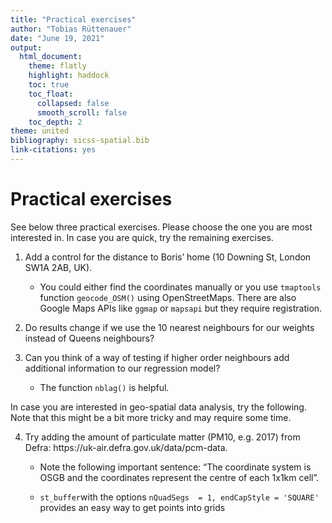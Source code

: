```yaml
---
title: "Practical exercises"
author: "Tobias Rüttenauer"
date: "June 19, 2021"
output: 
  html_document:
    theme: flatly
    highlight: haddock
    toc: true
    toc_float:
      collapsed: false
      smooth_scroll: false
    toc_depth: 2
theme: united
bibliography: sicss-spatial.bib
link-citations: yes
---
```


# Practical exercises

See below three practical exercises. Please choose the one you are most interested in. In case you are quick, try the remaining exercises. 

1. Add a control for the distance to Boris' home (10 Downing St, London SW1A 2AB, UK). 

    * You could either find the coordinates manually or you use `tmaptools` function `geocode_OSM()` using OpenStreetMaps. There are also Google Maps APIs like `ggmap` or `mapsapi` but they require registration.

2. Do results change if we use the 10 nearest neighbours for our weights instead of Queens neighbours?

3. Can you think of a way of testing if higher order neighbours add additional information to our regression model? 

    * The function `nblag()` is helpful.

In case you are interested in geo-spatial data analysis, try the following. Note that this might be a bit more tricky and may require some time.

4. Try adding the amount of particulate matter (PM10, e.g. 2017) from Defra: https://uk-air.defra.gov.uk/data/pcm-data. 

    * Note the following important sentence: "The coordinate system is OSGB and the coordinates represent the centre of each 1x1km cell".

    * `st_buffer`with the options `nQuadSegs  = 1, endCapStyle = 'SQUARE'` provides an easy way to get points into grids

<!-- * Add additional information to the MSOA from the 2011 census, for instance. -->

<!-- `nomisr`, see Vignette [here](https://cran.r-project.org/web/packages/nomisr/vignettes/introduction.html). -->
